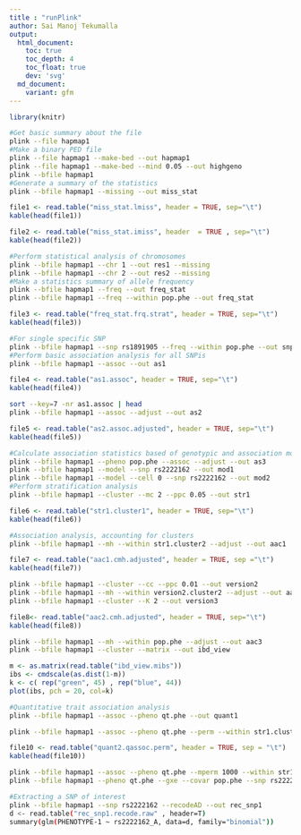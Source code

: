 ```yaml
---
title : "runPlink"
author: Sai Manoj Tekumalla
output:
  html_document:
    toc: true
    toc_depth: 4
    toc_float: true
    dev: 'svg'
  md_document:
    variant: gfm
---
```


```R
library(knitr)
```

```bash
#Get basic summary about the file 
plink --file hapmap1
#Make a binary PED file
plink --file hapmap1 --make-bed --out hapmap1
plink --file hapmap1 --make-bed --mind 0.05 --out highgeno
plink --bfile hapmap1
#Generate a summary of the statistics
plink --bfile hapmap1 --missing --out miss_stat
```

```R
file1 <- read.table("miss_stat.lmiss", header = TRUE, sep="\t")
kable(head(file1))
```

```R
file2 <- read.table("miss_stat.imiss", header  = TRUE , sep="\t")
kable(head(file2))
```

```bash
#Perform statistical analysis of chromosomes
plink --bfile hapmap1 --chr 1 --out res1 --missing
plink --bfile hapmap1 --chr 2 --out res2 --missing
#Make a statistics summary of allele frequency
plink --bfile hapmap1 --freq --out freq_stat
plink --bfile hapmap1 --freq --within pop.phe --out freq_stat
```


```R
file3 <- read.table("freq_stat.frq.strat", header = TRUE, sep="\t")
kable(head(file3))
```

```bash
#For single specific SNP
plink --bfile hapmap1 --snp rs1891905 --freq --within pop.phe --out snp1_frq_stat
#Perform basic association analysis for all SNPis
plink --bfile hapmap1 --assoc --out as1
```

```R
file4 <- read.table("as1.assoc", header = TRUE, sep="\t")
kable(head(file4))
```

```bash
sort --key=7 -nr as1.assoc | head
plink --bfile hapmap1 --assoc --adjust --out as2
```


```R
file5 <- read.table("as2.assoc.adjusted", header = TRUE, sep="\t")
kable(head(file5))
```


```bash
#Calculate association statistics based of genotypic and association models
plink --bfile hapmap1 --pheno pop.phe --assoc --adjust --out as3
plink --bfile hapmap1 --model --snp rs2222162 --out mod1
plink --bfile hapmap1 --model --cell 0 --snp rs2222162 --out mod2
#Perform stratification analysis
plink --bfile hapmap1 --cluster --mc 2 --ppc 0.05 --out str1
```

```R
file6 <- read.table("str1.cluster1", header = TRUE, sep="\t")
kable(head(file6))
```

```bash
#Association analysis, accounting for clusters
plink --bfile hapmap1 --mh --within str1.cluster2 --adjust --out aac1
```

```R
file7 <- read.table("aac1.cmh.adjusted", header = TRUE, sep ="\t")
kable(head(file7))
```


```bash
plink --bfile hapmap1 --cluster --cc --ppc 0.01 --out version2
plink --bfile hapmap1 --mh --within version2.cluster2 --adjust --out aac2
plink --bfile hapmap1 --cluster --K 2 --out version3
```


```R
file8<- read.table("aac2.cmh.adjusted", header = TRUE, sep="\t")
kable(head(file8))
```


```bash
plink --bfile hapmap1 --mh --within pop.phe --adjust --out aac3
plink --bfile hapmap1 --cluster --matrix --out ibd_view
```


```R
m <- as.matrix(read.table("ibd_view.mibs"))
ibs <- cmdscale(as.dist(1-m))
k <- c( rep("green", 45) , rep("blue", 44))
plot(ibs, pch = 20, col=k)
```


```bash
#Quantitative trait association analysis
plink --bfile hapmap1 --assoc --pheno qt.phe --out quant1
```


```bash
plink --bfile hapmap1 --assoc --pheno qt.phe --perm --within str1.cluster2 --out quant2
```

```R
file10 <- read.table("quant2.qassoc.perm", header = TRUE, sep = "\t")
kable(head(file10))
```



```bash
plink --bfile hapmap1 --assoc --pheno qt.phe --mperm 1000 --within str1.cluster2 --out quant3
plink --bfile hapmap1 --pheno qt.phe --gxe --covar pop.phe --snp rs2222162 --out quant3
```


```bash
#Extracting a SNP of interest
plink --bfile hapmap1 --snp rs2222162 --recodeAD --out rec_snp1
d <- read.table("rec_snp1.recode.raw" , header=T)
summary(glm(PHENOTYPE-1 ~ rs2222162_A, data=d, family="binomial"))
```
